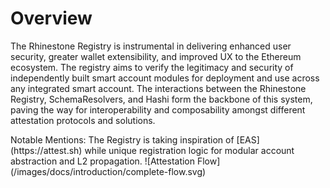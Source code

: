# Overview


The Rhinestone Registry is instrumental in delivering enhanced user security, greater wallet extensibility, and improved UX to the Ethereum ecosystem. The registry aims to verify the legitimacy and security of independently built smart account modules for deployment and use across any integrated smart account. The interactions between the Rhinestone Registry, SchemaResolvers, and Hashi form the backbone of this system, paving the way for interoperability and composability amongst different attestation protocols and solutions.


<Note type="info">
Notable Mentions: The Registry is taking inspiration of [EAS](https://attest.sh) while unique registration logic for modular account abstraction and L2 propagation. 
</Note>

<Fence className="bg-gray-100" >
![Attestation Flow](/images/docs/introduction/complete-flow.svg)
</Fence>

